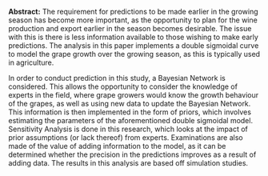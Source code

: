<span>**Abstract:**</span> The requirement for predictions to be made earlier in the growing season
has become more important, as the opportunity to plan for the wine
production and export earlier in the season becomes desirable. The issue
with this is there is less information available to those wishing to
make early predictions. The analysis in this paper implements a double
sigmoidal curve to model the grape growth over the growing season, as
this is typically used in agriculture.

In order to conduct prediction in this study, a Bayesian Network is
considered. This allows the opportunity to consider the knowledge of
experts in the field, where grape growers would know the growth
behaviour of the grapes, as well as using new data to update the
Bayesian Network. This information is then implemented in the form of
priors, which involves estimating the parameters of the aforementioned
double sigmoidal model. Sensitivity Analysis is done in this research,
which looks at the impact of prior assumptions (or lack thereof) from
experts. Examinations are also made of the value of adding information
to the model, as it can be determined whether the precision in the
predictions improves as a result of adding data. The results in this
analysis are based off simulation studies.
